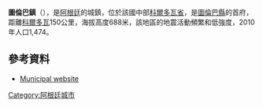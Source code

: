 {{Coord|30|24|S|64|7|W|display=title}}

'''圖倫巴鎮'''（{{lang-es|Villa Tulumba}}），是[[阿根廷|阿根廷]]的城鎮，位於該國中部[[科爾多瓦省_(阿根廷)|科爾多瓦省]]，是[[圖倫巴縣|圖倫巴縣]]的首府，距離[[科爾多瓦_(阿根廷)|科爾多瓦]]150公里，海拔高度688米，該地區的地震活動頻繁和低強度，2010年人口1,474。

==參考資料==
*{{es icon}} [http://www.tulumba.gov.ar Municipal website]{{dead link|date=2017年12月 |bot=InternetArchiveBot |fix-attempted=yes }}

{{Argentina-geo-stub}}
[[Category:阿根廷城市|Category:阿根廷城市]]